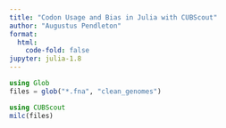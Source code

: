 ```yaml
---
title: "Codon Usage and Bias in Julia with CUBScout"
author: "Augustus Pendleton"
format:
  html:
    code-fold: false
jupyter: julia-1.8
---
```


```julia
using Glob
files = glob("*.fna", "clean_genomes")
```

```julia
using CUBScout
milc(files)
```
